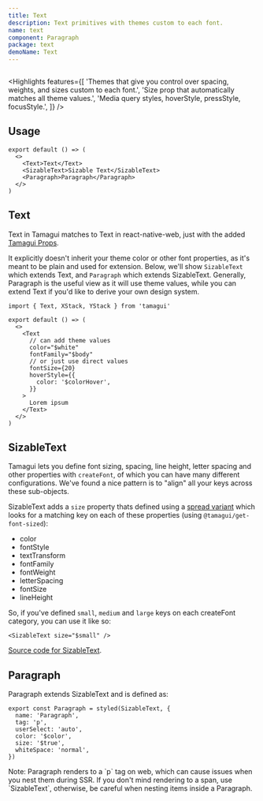 ```yaml
---
title: Text
description: Text primitives with themes custom to each font.
name: text
component: Paragraph
package: text
demoName: Text
---
```


<InstallBanner name="@tamagui/text" />

<HeroContainer demoMultiple>
  <TextDemo />
</HeroContainer>

```tsx hero template=Text

```

<Highlights
  features={[
    'Themes that give you control over spacing, weights, and sizes custom to each font.',
    'Size prop that automatically matches all theme values.',
    'Media query styles, hoverStyle, pressStyle, focusStyle.',
  ]}
/>

## Usage

```tsx
export default () => (
  <>
    <Text>Text</Text>
    <SizableText>Sizable Text</SizableText>
    <Paragraph>Paragraph</Paragraph>
  </>
)
```

## Text

Text in Tamagui matches to Text in react-native-web, just with the added [Tamagui Props](/docs/intro/props).

It explicitly doesn't inherit your theme color or other font properties, as it's meant to be plain and used for extension. Below, we'll show `SizableText` which extends Text, and `Paragraph` which extends SizableText. Generally, Paragraph is the useful view as it will use theme values, while you can extend Text if you'd like to derive your own design system.

```tsx
import { Text, XStack, YStack } from 'tamagui'

export default () => (
  <>
    <Text
      // can add theme values
      color="$white"
      fontFamily="$body"
      // or just use direct values
      fontSize={20}
      hoverStyle={{
        color: '$colorHover',
      }}
    >
      Lorem ipsum
    </Text>
  </>
)
```

## SizableText

Tamagui lets you define font sizing, spacing, line height, letter spacing and other properties with `createFont`, of which you can have many different configurations. We've found a nice pattern is to "align" all your keys across these sub-objects.

SizableText adds a `size` property thats defined using a [spread variant](/docs/core/styled#spread-variants) which looks for a matching key on each of these properties (using `@tamagui/get-font-sized`):

- color
- fontStyle
- textTransform
- fontFamily
- fontWeight
- letterSpacing
- fontSize
- lineHeight

So, if you've defined `small`, `medium` and `large` keys on each createFont category, you can use it like so:

```tsx
<SizableText size="$small" />
```

[Source code for SizableText](https://github.com/tamagui/tamagui/blob/main/code/ui/text/src/SizableText.tsx).

## Paragraph

Paragraph extends SizableText and is defined as:

```tsx
export const Paragraph = styled(SizableText, {
  name: 'Paragraph',
  tag: 'p',
  userSelect: 'auto',
  color: '$color',
  size: '$true',
  whiteSpace: 'normal',
})
```

<Notice>
  Note: Paragraph renders to a `p` tag on web, which can cause issues when you nest them
  during SSR. If you don't mind rendering to a span, use `SizableText`, otherwise, be
  careful when nesting items inside a Paragraph.
</Notice>

